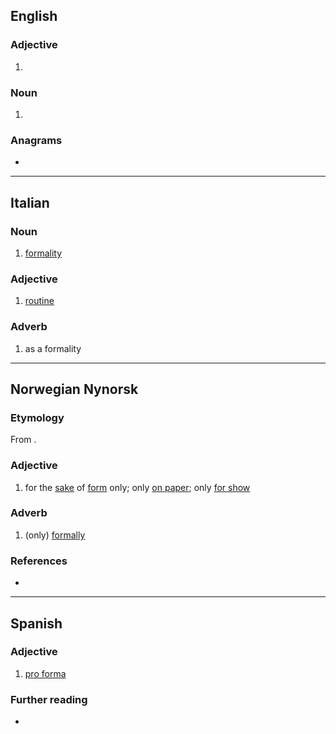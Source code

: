 {{also|pro forma}}
==English==

===Adjective===
{{en-adj|-}}

# {{alternative spelling of|en|pro forma}}

===Noun===
{{en-noun}}

# {{alternative spelling of|en|pro forma}}

===Anagrams===
* {{anagrams|en|a=afmooprr|marproof}}

----

==Italian==

===Noun===
{{it-noun|f}}

# [[formality]]

===Adjective===
{{it-adj|inv=1}}

# [[routine]]

===Adverb===
{{it-adv}}

# as a formality

----

==Norwegian Nynorsk==

===Etymology===
From {{bor|nn|la|prō fōrmā}}.

===Adjective===
{{nn-adj-3|non-comp}}

# for the [[sake]] of [[form]] only; only [[on paper]]; only [[for show]]

===Adverb===
{{nn-adv}}

# (only) [[formally]]

===References===
* {{R:ND}}

----

==Spanish==

===Adjective===
{{es-adj|inv=1}}

# [[pro forma]]

===Further reading===
* {{R:DRAE}}